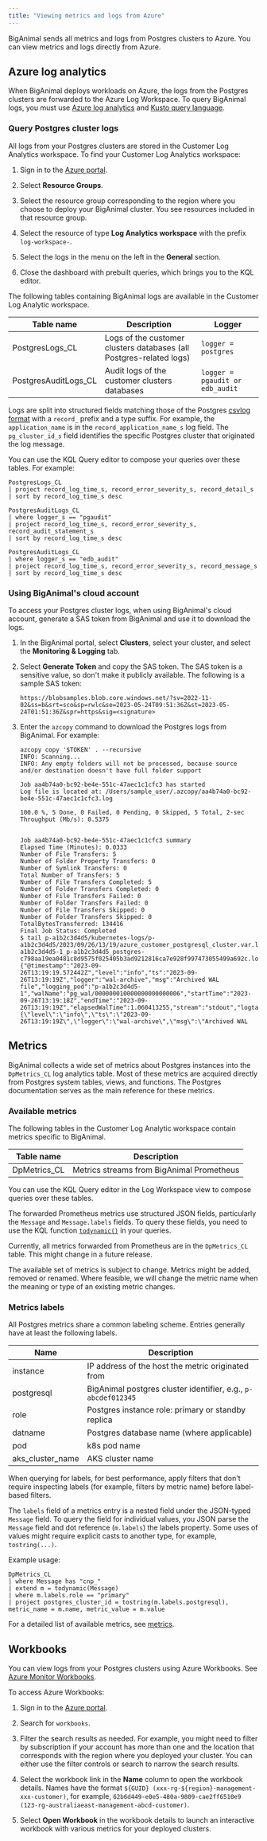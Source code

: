 ```yaml
---
title: "Viewing metrics and logs from Azure"
---
```


BigAnimal sends all metrics and logs from Postgres clusters to Azure. You can view metrics and logs directly from Azure. 

## Azure log analytics

When BigAnimal deploys workloads on Azure, the logs from the Postgres clusters are forwarded to the Azure Log Workspace. To query BigAnimal logs, you must use [Azure log analytics](https://docs.microsoft.com/en-us/azure/azure-monitor/logs/log-analytics-overview) and [Kusto query language](https://azure-training.com/azure-data-science/the-kusto-query-language/).

### Query Postgres cluster logs

All logs from your Postgres clusters are stored in the Customer Log Analytics workspace. To find your Customer Log Analytics workspace:

1.  Sign in to the [Azure portal](https://portal.azure.com).

2.  Select **Resource Groups**.

3.  Select the resource group corresponding to the region where you choose to deploy your BigAnimal cluster. You see resources included in that resource group.

4.  Select the resource of type **Log Analytics workspace** with the prefix `log-workspace-`.

5.  Select the logs in the menu on the left in the **General** section.

6.  Close the dashboard with prebuilt queries, which brings you to the KQL editor.

The following tables containing BigAnimal logs are available in the Customer Log Analytic workspace.

| Table name           | Description                                                         | Logger                          |
| -------------------- | ------------------------------------------------------------------- | ------------------------------- |
| PostgresLogs_CL      | Logs of the customer clusters databases (all Postgres-related logs) | `logger = postgres`             |
| PostgresAuditLogs_CL | Audit logs of the customer clusters databases                       | `logger = pgaudit or edb_audit` |

Logs are split into structured fields matching those of the Postgres
[csvlog format](https://www.postgresql.org/docs/current/runtime-config-logging.html#RUNTIME-CONFIG-LOGGING-CSVLOG)
with a `record_` prefix and a type suffix. For example, the `application_name`
is in the `record_application_name_s` log field. The `pg_cluster_id_s` field identifies the specific Postgres cluster that originated the log message.

You can use the KQL Query editor to compose your queries over these tables. For example:

```
PostgresLogs_CL
| project record_log_time_s, record_error_severity_s, record_detail_s
| sort by record_log_time_s desc

PostgresAuditLogs_CL
| where logger_s == "pgaudit"
| project record_log_time_s, record_error_severity_s, record_audit_statement_s
| sort by record_log_time_s desc

PostgresAuditLogs_CL
| where logger_s == "edb_audit"
| project record_log_time_s, record_error_severity_s, record_message_s
| sort by record_log_time_s desc
```
 
### Using BigAnimal's cloud account

To access your Postgres cluster logs, when using BigAnimal's cloud account, generate a SAS token from BigAnimal and use it to download the logs. 

1. In the BigAnimal portal, select **Clusters**, select your cluster, and select the **Monitoring & Logging** tab. 

1. Select **Generate Token** and copy the SAS token. The SAS token is a sensitive value, so don't make it publicly available. The following is a sample SAS token: 

   ```
   https://blobsamples.blob.core.windows.net/?sv=2022-11-02&ss=b&srt=sco&sp=rwlc&se=2023-05-24T09:51:36Z&st=2023-05-24T01:51:36Z&spr=https&sig=<signature> 
   ```
    
1. Enter the `azcopy` command to download the Postgres logs from BigAnimal. For example:

   ```
   azcopy copy '$TOKEN' . --recursive
   INFO: Scanning...
   INFO: Any empty folders will not be processed, because source and/or destination doesn't have full folder support
   
   Job aa4b74a0-bc92-be4e-551c-47aec1c1cfc3 has started
   Log file is located at: /Users/sample_user/.azcopy/aa4b74a0-bc92-be4e-551c-47aec1c1cfc3.log
   
   100.0 %, 5 Done, 0 Failed, 0 Pending, 0 Skipped, 5 Total, 2-sec Throughput (Mb/s): 0.5375
   
   
   Job aa4b74a0-bc92-be4e-551c-47aec1c1cfc3 summary
   Elapsed Time (Minutes): 0.0333
   Number of File Transfers: 5
   Number of Folder Property Transfers: 0
   Number of Symlink Transfers: 0
   Total Number of Transfers: 5
   Number of File Transfers Completed: 5
   Number of Folder Transfers Completed: 0
   Number of File Transfers Failed: 0
   Number of Folder Transfers Failed: 0
   Number of File Transfers Skipped: 0
   Number of Folder Transfers Skipped: 0
   TotalBytesTransferred: 134416
   Final Job Status: Completed
   $ tail p-a1b2c3d4d5/kubernetes-logs/p-a1b2c3d4d5/2023/09/26/13/19/azure_customer_postgresql_cluster.var.log.containers.p-a1b2c3d4d5-1_p-a1b2c3d4d5_postgres-c798aa19ea0481c8d9575f025405b3ad9212816ca7e928f997473055499a692c.log
   {"@timestamp":"2023-09-26T13:19:19.572442Z","level":"info","ts":"2023-09-26T13:19:19Z","logger":"wal-archive","msg":"Archived WAL file","logging_pod":"p-a1b2c3d4d5-1","walName":"pg_wal/000000010000000000000006","startTime":"2023-09-26T13:19:18Z","endTime":"2023-09-26T13:19:19Z","elapsedWalTime":1.060413255,"stream":"stdout","logtag":"F","message":"{\"level\":\"info\",\"ts\":\"2023-09-26T13:19:19Z\",\"logger\":\"wal-archive\",\"msg\":\"Archived WAL 
   ```

## Metrics

BigAnimal collects a wide set of metrics about Postgres instances into the `DpMetrics_CL` log analytics table. Most of these metrics are acquired directly from Postgres system tables, views, and functions. The Postgres documentation serves as the main reference for these metrics.

### Available metrics

The following tables in the Customer Log Analytic workspace contain metrics
specific to BigAnimal.

| Table name           | Description                                                                                                     |
| -------------------- | --------------------------------------------------------------------------------------------------------------- |
| DpMetrics_CL         | Metrics streams from BigAnimal Prometheus                                                                      |

You can use the KQL Query editor in the Log Workspace view to compose queries
over these tables.

The forwarded Prometheus metrics use structured JSON fields, particularly the `Message` and `Message.labels` fields. To query these fields, you need to use the KQL function
[`todynamic()`](https://docs.microsoft.com/en-us/azure/data-explorer/kusto/query/parsejsonfunction)
in your queries.

Currently, all metrics forwarded from Prometheus are in the `DpMetrics_CL` table. This might change in a future release.

The available set of metrics is subject to change. Metrics might be added, removed or renamed. Where feasible, we will change the metric name when the meaning or type of an existing metric changes.

### Metrics labels

All Postgres metrics share a common labeling scheme. Entries generally have at least the following labels.

| Name                         | Description                                                   |
| ---------------------------- | ------------------------------------------------------------- |
| instance                     | IP address of the host the metric originated from             |
| postgresql                   | BigAnimal postgres cluster identifier, e.g., `p-abcdef012345` |
| role                         | Postgres instance role: primary or standby replica            |
| datname                      | Postgres database name (where applicable)                     |
| pod                          | k8s pod name                                                  |
| aks_cluster_name             | AKS cluster name                                              |

When querying for labels, for best performance, apply filters that don't require inspecting labels (for example, filters by metric name) before label-based filters.

The `labels` field of a metrics entry is a nested field under the JSON-typed `Message` field. To query the field for individual values, you JSON parse the `Message` field and dot reference (`m.labels`) the labels property. Some uses of values might require explicit casts to another type, for example, `tostring(...)`.

Example usage:

```
DpMetrics_CL
| where Message has "cnp_"
| extend m = todynamic(Message)
| where m.labels.role == "primary"
| project postgres_cluster_id = tostring(m.labels.postgresql), metric_name = m.name, metric_value = m.value
```

For a detailed list of available metrics, see [metrics](../metrics).

## Workbooks

You can view logs from your Postgres clusters using Azure Workbooks. See [Azure Monitor Workbooks](https://docs.microsoft.com/en-us/azure/azure-monitor/visualize/workbooks-overview).

To access Azure Workbooks:

1.  Sign in to the [Azure portal](https://portal.azure.com).

2.  Search for `workbooks`.

3.  Filter the search results as needed. For example, you might need to filter by subscription if your account has more than one and the location that corresponds with the region where you deployed your cluster. You can either use the filter controls or search to narrow the search results.

4.  Select the workbook link in the **Name** column to open the workbook details. Names have the format `${GUID} (xxx-rg-${region}-management-xxx-customer)`, for example, `62b6d449-e0e5-480a-9809-cae2ff6510e9 (123-rg-australiaeast-management-abcd-customer)`.

5.  Select **Open Workbook** in the workbook details to launch an interactive workbook with various metrics for your deployed clusters.
